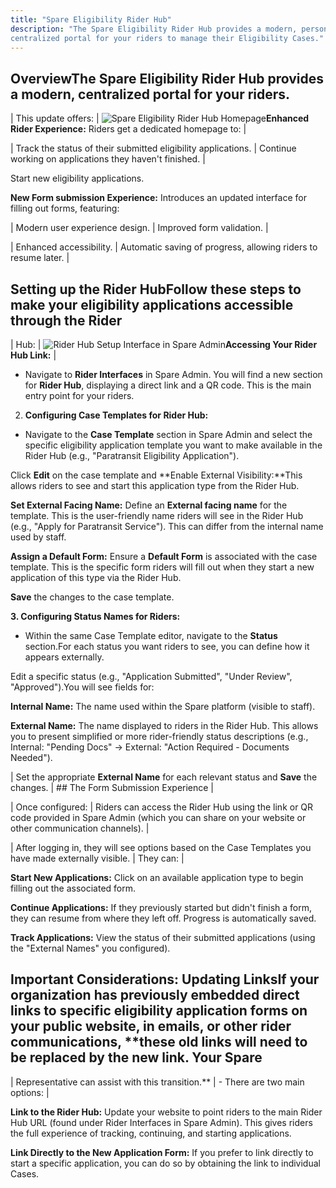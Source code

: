 ```yaml
---
title: "Spare Eligibility Rider Hub"
description: "The Spare Eligibility Rider Hub provides a modern, personalized and 
centralized portal for your riders to manage their Eligibility Cases."
---
```


## OverviewThe Spare Eligibility Rider Hub provides a modern, centralized portal for your riders. 

| This update offers: | ![Spare Eligibility Rider Hub Homepage](/images/spare-eligibility/additional-features/rider-hub-homepage.png)**​Enhanced Rider Experience:** Riders get a dedicated homepage to: |

| Track the status of their submitted eligibility applications. | Continue working on applications they haven't finished. |

Start new eligibility applications.

**New Form submission Experience:** Introduces an updated interface for filling out forms, featuring:

| Modern user experience design. | Improved form validation. |

| Enhanced accessibility. | Automatic saving of progress, allowing riders to resume later. |

## Setting up the Rider HubFollow these steps to make your eligibility applications accessible through the Rider 

| Hub: | ![Rider Hub Setup Interface in Spare Admin](/images/spare-eligibility/additional-features/rider-hub-setup-interface.png)**Accessing Your Rider Hub Link:** |

- Navigate to **Rider Interfaces** in Spare Admin. You will find a new section for **Rider Hub**, displaying a direct link and a QR code. This is the main entry point for your riders.

2. **Configuring Case Templates for Rider Hub:**

- Navigate to the **Case Template** section in Spare Admin and select the specific eligibility application template you want to make available in the Rider Hub (e.g., "Paratransit Eligibility Application").

Click **Edit** on the case template and **Enable External Visibility:**This allows riders to see and start this application type from the Rider Hub.

**Set External Facing Name:** Define an **External facing name** for the template. This is the user-friendly name riders will see in the Rider Hub (e.g., "Apply for Paratransit Service"). This can differ from the internal name used by staff.

**Assign a Default Form:** Ensure a **Default Form** is associated with the case template. This is the specific form riders will fill out when they start a new application of this type via the Rider Hub.

**Save** the changes to the case template.

**3. Configuring Status Names for Riders:**

- Within the same Case Template editor, navigate to the **Status** section.For each status you want riders to see, you can define how it appears externally.

Edit a specific status (e.g., "Application Submitted", "Under Review", "Approved").You will see fields for:

**Internal Name:** The name used within the Spare platform (visible to staff).

**External Name:** The name displayed to riders in the Rider Hub. This allows you to present simplified or more rider-friendly status descriptions (e.g., Internal: "Pending Docs" -> External: "Action Required - Documents Needed").

| Set the appropriate **External Name** for each relevant status and **Save** the changes. | ## The Form Submission Experience |

| Once configured: | Riders can access the Rider Hub using the link or QR code provided in Spare Admin (which you can share on your website or other communication channels). |

| After logging in, they will see options based on the Case Templates you have made externally visible. | They can: |

**Start New Applications:** Click on an available application type to begin filling out the associated form.

**Continue Applications:** If they previously started but didn't finish a form, they can resume from where they left off. Progress is automatically saved.

**Track Applications:** View the status of their submitted applications (using the "External Names" you configured).

## Important Considerations: Updating LinksIf your organization has previously embedded direct links to specific eligibility application forms on your public website, in emails, or other rider communications, **these old links will need to be replaced by the new link. Your Spare 

| Representative can assist with this transition.** | - There are two main options: |

**Link to the Rider Hub:** Update your website to point riders to the main Rider Hub URL (found under Rider Interfaces in Spare Admin). This gives riders the full experience of tracking, continuing, and starting applications.

**Link Directly to the New Application Form:** If you prefer to link directly to start a specific application, you can do so by obtaining the link to individual Cases.
​

##
